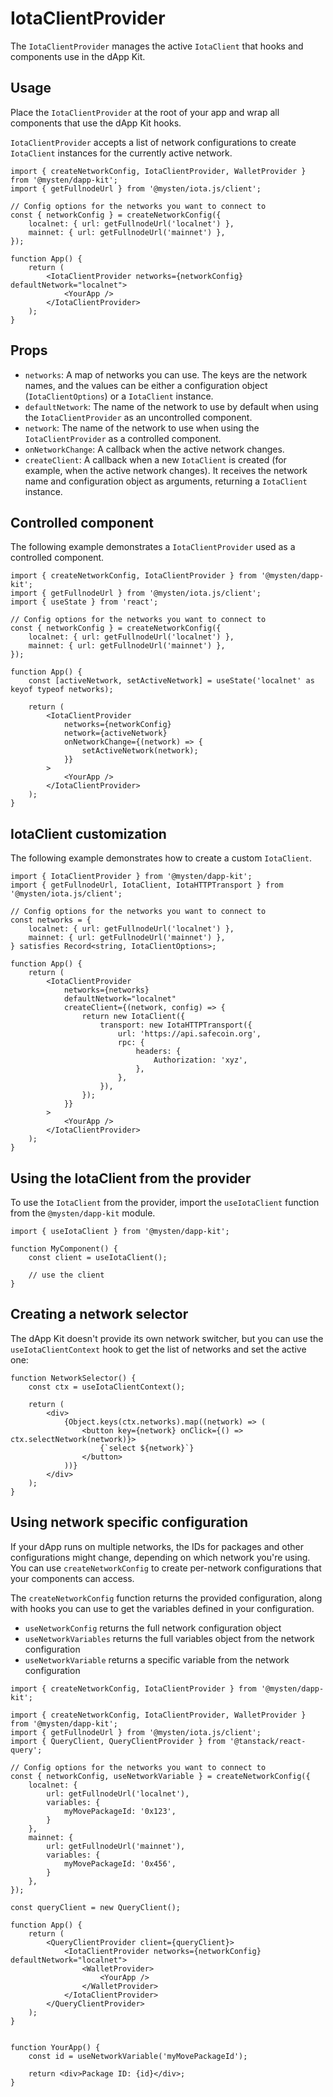 # IotaClientProvider

The `IotaClientProvider` manages the active `IotaClient` that hooks and components use in the dApp
Kit.

## Usage

Place the `IotaClientProvider` at the root of your app and wrap all components that use the dApp Kit
hooks.

`IotaClientProvider` accepts a list of network configurations to create `IotaClient` instances for the
currently active network.

```tsx
import { createNetworkConfig, IotaClientProvider, WalletProvider } from '@mysten/dapp-kit';
import { getFullnodeUrl } from '@mysten/iota.js/client';

// Config options for the networks you want to connect to
const { networkConfig } = createNetworkConfig({
	localnet: { url: getFullnodeUrl('localnet') },
	mainnet: { url: getFullnodeUrl('mainnet') },
});

function App() {
	return (
		<IotaClientProvider networks={networkConfig} defaultNetwork="localnet">
			<YourApp />
		</IotaClientProvider>
	);
}
```

## Props

- `networks`: A map of networks you can use. The keys are the network names, and the values can be
  either a configuration object (`IotaClientOptions`) or a `IotaClient` instance.
- `defaultNetwork`: The name of the network to use by default when using the `IotaClientProvider` as
  an uncontrolled component.
- `network`: The name of the network to use when using the `IotaClientProvider` as a controlled
  component.
- `onNetworkChange`: A callback when the active network changes.
- `createClient`: A callback when a new `IotaClient` is created (for example, when the active network
  changes). It receives the network name and configuration object as arguments, returning a
  `IotaClient` instance.

## Controlled component

The following example demonstrates a `IotaClientProvider` used as a controlled component.

```tsx
import { createNetworkConfig, IotaClientProvider } from '@mysten/dapp-kit';
import { getFullnodeUrl } from '@mysten/iota.js/client';
import { useState } from 'react';

// Config options for the networks you want to connect to
const { networkConfig } = createNetworkConfig({
	localnet: { url: getFullnodeUrl('localnet') },
	mainnet: { url: getFullnodeUrl('mainnet') },
});

function App() {
	const [activeNetwork, setActiveNetwork] = useState('localnet' as keyof typeof networks);

	return (
		<IotaClientProvider
			networks={networkConfig}
			network={activeNetwork}
			onNetworkChange={(network) => {
				setActiveNetwork(network);
			}}
		>
			<YourApp />
		</IotaClientProvider>
	);
}
```

## IotaClient customization

The following example demonstrates how to create a custom `IotaClient`.

```tsx
import { IotaClientProvider } from '@mysten/dapp-kit';
import { getFullnodeUrl, IotaClient, IotaHTTPTransport } from '@mysten/iota.js/client';

// Config options for the networks you want to connect to
const networks = {
	localnet: { url: getFullnodeUrl('localnet') },
	mainnet: { url: getFullnodeUrl('mainnet') },
} satisfies Record<string, IotaClientOptions>;

function App() {
	return (
		<IotaClientProvider
			networks={networks}
			defaultNetwork="localnet"
			createClient={(network, config) => {
				return new IotaClient({
					transport: new IotaHTTPTransport({
						url: 'https://api.safecoin.org',
						rpc: {
							headers: {
								Authorization: 'xyz',
							},
						},
					}),
				});
			}}
		>
			<YourApp />
		</IotaClientProvider>
	);
}
```

## Using the IotaClient from the provider

To use the `IotaClient` from the provider, import the `useIotaClient` function from the
`@mysten/dapp-kit` module.

```tsx
import { useIotaClient } from '@mysten/dapp-kit';

function MyComponent() {
	const client = useIotaClient();

	// use the client
}
```

## Creating a network selector

The dApp Kit doesn't provide its own network switcher, but you can use the `useIotaClientContext`
hook to get the list of networks and set the active one:

```tsx
function NetworkSelector() {
	const ctx = useIotaClientContext();

	return (
		<div>
			{Object.keys(ctx.networks).map((network) => (
				<button key={network} onClick={() => ctx.selectNetwork(network)}>
					{`select ${network}`}
				</button>
			))}
		</div>
	);
}
```

## Using network specific configuration

If your dApp runs on multiple networks, the IDs for packages and other configurations might change,
depending on which network you're using. You can use `createNetworkConfig` to create per-network
configurations that your components can access.

The `createNetworkConfig` function returns the provided configuration, along with hooks you can use
to get the variables defined in your configuration.

- `useNetworkConfig` returns the full network configuration object
- `useNetworkVariables` returns the full variables object from the network configuration
- `useNetworkVariable` returns a specific variable from the network configuration

```tsx
import { createNetworkConfig, IotaClientProvider } from '@mysten/dapp-kit';

import { createNetworkConfig, IotaClientProvider, WalletProvider } from '@mysten/dapp-kit';
import { getFullnodeUrl } from '@mysten/iota.js/client';
import { QueryClient, QueryClientProvider } from '@tanstack/react-query';

// Config options for the networks you want to connect to
const { networkConfig, useNetworkVariable } = createNetworkConfig({
	localnet: {
		url: getFullnodeUrl('localnet'),
		variables: {
			myMovePackageId: '0x123',
		}
	},
	mainnet: {
		url: getFullnodeUrl('mainnet'),
		variables: {
			myMovePackageId: '0x456',
		}
	},
});

const queryClient = new QueryClient();

function App() {
	return (
		<QueryClientProvider client={queryClient}>
			<IotaClientProvider networks={networkConfig} defaultNetwork="localnet">
				<WalletProvider>
					<YourApp />
				</WalletProvider>
			</IotaClientProvider>
		</QueryClientProvider>
	);
}


function YourApp() {
	const id = useNetworkVariable('myMovePackageId');

	return <div>Package ID: {id}</div>;
}
```
